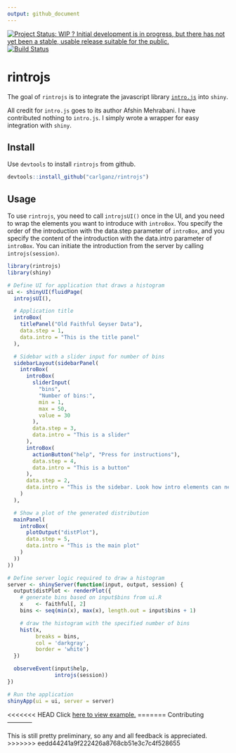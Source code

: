 ```yaml
---
output: github_document
---
```



[![Project Status: WIP ? Initial development is in progress, but there has not yet been a stable, usable release suitable for the public.](http://www.repostatus.org/badges/latest/wip.svg)](http://www.repostatus.org/#wip) [![Build Status](https://travis-ci.org/carlganz/rintrojs.svg?branch=master)](https://travis-ci.org/carlganz/rintrojs)

rintrojs
========

The goal of `rintrojs` is to integrate the javascript library [`intro.js`](http://introjs.com/) into `shiny`.

All credit for `intro.js` goes to its author Afshin Mehrabani. I have contributed nothing to `intro.js`. I simply wrote a wrapper for easy integration with `shiny`.

Install
-------

Use `devtools` to install `rintrojs` from github.

```r
devtools::install_github("carlganz/rintrojs")
```

Usage
-----

To use `rintrojs`, you need to call `introjsUI()` once in the UI, and you need to wrap the elements you want to introduce with `introBox`. You specify the order of the introduction with the data.step parameter of `introBox`, and you specify the content of the introduction with the data.intro parameter of `introBox`. You can initiate the introduction from the server by calling `introjs(session)`.

``` r
library(rintrojs)
library(shiny)

# Define UI for application that draws a histogram
ui <- shinyUI(fluidPage(
  introjsUI(),

  # Application title
  introBox(
    titlePanel("Old Faithful Geyser Data"),
    data.step = 1,
    data.intro = "This is the title panel"
  ),

  # Sidebar with a slider input for number of bins
  sidebarLayout(sidebarPanel(
    introBox(
      introBox(
        sliderInput(
          "bins",
          "Number of bins:",
          min = 1,
          max = 50,
          value = 30
        ),
        data.step = 3,
        data.intro = "This is a slider"
      ),
      introBox(
        actionButton("help", "Press for instructions"),
        data.step = 4,
        data.intro = "This is a button"
      ),
      data.step = 2,
      data.intro = "This is the sidebar. Look how intro elements can nest"
    )
  ),

  # Show a plot of the generated distribution
  mainPanel(
    introBox(
      plotOutput("distPlot"),
      data.step = 5,
      data.intro = "This is the main plot"
    )
  ))
))

# Define server logic required to draw a histogram
server <- shinyServer(function(input, output, session) {
  output$distPlot <- renderPlot({
    # generate bins based on input$bins from ui.R
    x    <- faithful[, 2]
    bins <- seq(min(x), max(x), length.out = input$bins + 1)

    # draw the histogram with the specified number of bins
    hist(x,
         breaks = bins,
         col = 'darkgray',
         border = 'white')
  })

  observeEvent(input$help,
               introjs(session))
})

# Run the application
shinyApp(ui = ui, server = server)
```

<<<<<<< HEAD
Click [here to view example.](https://carlganz.shinyapps.io/rintrojsexample/)
=======
Contributing
------------

This is still pretty preliminary, so any and all feedback is appreciated. 
>>>>>>> eedd44241a9f222426a8768cb51e3c7c4f528655
